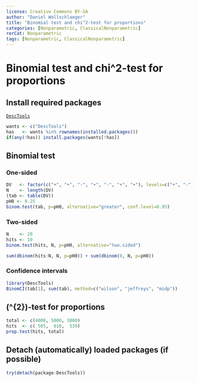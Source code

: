 ---
license: Creative Commons BY-SA
author: "Daniel Wollschlaeger"
title: "Binomial test and chi^2-test for proportions"
categories: [Nonparametric, ClassicalNonparametric]
rerCat: Nonparametric
tags: [Nonparametric, ClassicalNonparametric]
---

Binomial test and chi^2-test for proportions
=========================

Install required packages
-------------------------

[`DescTools`](https://cran.r-project.org/package=DescTools)

```{r}
wants <- c("DescTools")
has   <- wants %in% rownames(installed.packages())
if(any(!has)) install.packages(wants[!has])
```

Binomial test
-------------------------
    
### One-sided

```{r}
DV   <- factor(c("+", "+", "-", "+", "-", "+", "+"), levels=c("+", "-"))
N    <- length(DV)
(tab <- table(DV))
pH0 <- 0.25
binom.test(tab, p=pH0, alternative="greater", conf.level=0.95)
```

### Two-sided

```{r}
N    <- 20
hits <- 10
binom.test(hits, N, p=pH0, alternative="two.sided")
```

```{r}
sum(dbinom(hits:N, N, p=pH0)) + sum(dbinom(0, N, p=pH0))
```

### Confidence intervals

```{r}
library(DescTools)
BinomCI(tab[1], sum(tab), method=c("wilson", "jeffreys", "midp"))
```

\(\chi^{2}\)-test for proportions
-------------------------

```{r}
total <- c(4000, 5000, 3000)
hits  <- c( 585,  610,  539)
prop.test(hits, total)
```

Detach (automatically) loaded packages (if possible)
-------------------------

```{r}
try(detach(package:DescTools))
```
